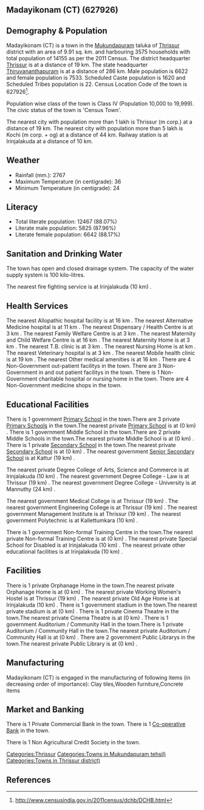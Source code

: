 {{Infobox settlement
| name=Madayikonam (CT)
| native_name=
| native_name_lang=
| other_name=
| nickname=
| settlement_type=Town
| image_skyline=
| image_alt=
| image_caption=
| pushpin_map=India Kerala
| pushpin_label_position=right
| pushpin_map_alt=
| pushpin_map_caption=Location in Kerala, India
| latd=
| latm=
| lats=
| latNS=
| longd=
| longm=
| longs=
| longEW=
| coordinates_display=inline,title
| subdivision_type=Country
| subdivision_name={{flag|India}}
| subdivision_type1=[[States and territories of India|State]]
| subdivision_name1=Kerala 
| subdivision_type2=[[List of districts of India|District]]
| subdivision_name2=Thrissur
| subdivision_type3=Tahsil
| subdivision_name3=Mukundapuram
| website=
| established_title=<!-- Established -->
| established_date=
| founder=
| named_for=
| government_type=
| governing_body=
| unit_pref=Metric
| area_footnotes=
| area_rank=
| area_total_km2=9.91
| elevation_footnotes=
| elevation_m=
| population_total=14155
| population_as_of=2011
| population_rank=
| population_density_km2=1428
| population_demonym=
| population_footnotes=
| demographics_type1=Languages=
| demographics1_title1=Official=
| demographics1_info1=[[Malayalam language|Malayalam]]
| timezone1=[[Indian Standard Time|IST]]
| utc_offset1==+5:30
| postal_code_type=[[Postal Index Number|PIN]]
| postal_code=
| area_code_type=Telephone code
| area_code=
| registration_plate=
| blank1_name_sec1=Nearest city
| blank1_info_sec1=[[Thrissur (m corp.)]]
| blank2_name_sec1=[[Human sex ratio|Sex ratio]]
| blank2_info_sec1=1137
| blank3_name_sec1=Literacy
| blank3_info_sec1=88.07%
| blank1_name_sec2=[[2011 Census of India|2011 census]] code
| blank1_info_sec2=627926
| footnotes=
}}

== Madayikonam (CT) (627926) ==

== Demography & Population ==

Madayikonam (CT) is a town in the [[Mukundapuram]] taluka of [[Thrissur]] district with an area of 9.91 sq. km. and harbouring 3575 households with total population of 14155 as per the 2011 Census. The district headquarter [[Thrissur]] is at a distance of 19 km. The state headquarter [[Thiruvananthapuram]] is at a distance of 286 km. Male population is 6622 and female population is 7533. Scheduled Caste population is 1620 and Scheduled Tribes population is 22. Census Location Code of the town is 627926<ref>http://www.censusindia.gov.in/2011census/dchb/DCHB.html</ref>.

Population wise class of the town is Class IV (Population 10,000 to 19,999).
The civic status of the town is 'Census Town'.

The nearest city with population more than 1 lakh is Thrissur (m corp.) at a distance of 19 km. The nearest city with population more than 5 lakh is Kochi (m corp. + og)  at a distance of 44 km. Railway station is at Irinjalakuda at a distance of 10 km.


== Weather ==  
* Rainfall (mm.): 2767 
* Maximum Temperature (in centigrade): 36
* Minimum Temperature (in centigrade): 24


== Literacy ==  
* Total literate population: 12467 (88.07%)
* Literate male population: 5825 (87.96%)
* Literate female population: 6642 (88.17%)


== Sanitation and Drinking Water ==  
The town has open and closed drainage system.
The capacity of the water supply system is 100 kilo-litres.

The nearest fire fighting service is at Irinjalakuda (10 km) .


== Health Services ==
The nearest Allopathic hospital facility is at 16 km .
The nearest Alternative Medicine hospital is at 11 km .
The nearest Dispensary / Health Centre is at 3 km .
The nearest Family Welfare Centre is at 3 km .
The nearest Maternity and Child Welfare Centre is at 16 km .
The nearest Maternity Home is at 3 km .
The nearest T.B. clinic is at 3 km .
The nearest Nursing Home is at  km .
The nearest Veterinary hospital is at 3 km .
The nearest Mobile health clinic is at 19 km .
The nearest Other medical amenities is at 16 km .
There are 4 Non-Government out-patient facilitys in the town.
There are 3 Non-Government in and out patient facilitys in the town.
There is 1 Non-Government charitable hospital or nursing home in the town.
There are 4 Non-Government medicine shops in the town.


== Educational Facilities ==
There is 1 government [[Primary School]] in the town.There are 3 private [[Primary School]]s in the town.The nearest private [[Primary School]] is at  (0 km) .
There is 1 government Middle School in the town.There are 2 private Middle Schools in the town.The nearest private Middle School is at  (0 km) .
There is 1 private [[Secondary School]] in the town.The nearest private [[Secondary School]] is at  (0 km) .
The nearest government [[Senior Secondary School]] is at Kattur (19 km) .
 
 
 
 
 
The nearest private Degree College of Arts, Science and Commerce is at Irinjalakuda (10 km) .
The nearest government Degree College - Law is at Thrissur (19 km) .
The nearest government Degree College - University is at Mannuthy (24 km) .
 
The nearest government Medical College is at Thrissur (19 km) .
The nearest government Engineering College is at Thrissur (19 km) .
The nearest government Management Institute is at Thrissur (19 km) .
The nearest government Polytechnic is at Kallettumkara (10 km) .
 
There is 1 government Non-formal Training Centre in the town.The nearest private Non-formal Training Centre is at  (0 km) .
The nearest private Special School for Disabled is at Irinjalakuda (10 km) .
The nearest private other educational facilities is at Irinjalakuda (10 km) .


== Facilities ==
There is 1 private Orphanage Home in the town.The nearest private Orphanage Home is at  (0 km) .
The nearest private Working Women's Hostel is at Thrissur (19 km) .
The nearest private Old Age Home is at Irinjalakuda (10 km) .
There is 1 government stadium in the town.The nearest private stadium is at  (0 km) .
There is 1 private Cinema Theatre in the town.The nearest private Cinema Theatre is at  (0 km) .
There is 1 government Auditorium / Community Hall in the town.There is 1 private Auditorium / Community Hall in the town.The nearest private Auditorium / Community Hall is at  (0 km) .
There are 2 government Public Librarys in the town.The nearest private Public Library is at  (0 km) .


== Manufacturing ==
Madayikonam (CT) is engaged in the manufacturing of following items (in decreasing order of importance): Clay tiles,Wooden furniture,Concrete items


== Market and Banking ==

There is 1 Private Commercial Bank in the town.
There is 1 [[Co-operative Bank]] in the town.

There is 1 Non Agricultural Credit Society in the town.


[[Categories:Thrissur]]
[[Categories:Towns in Mukundapuram tehsil)]]
[[Categories:Towns in Thrissur district)]]


== References ==
{{Reflist}}


